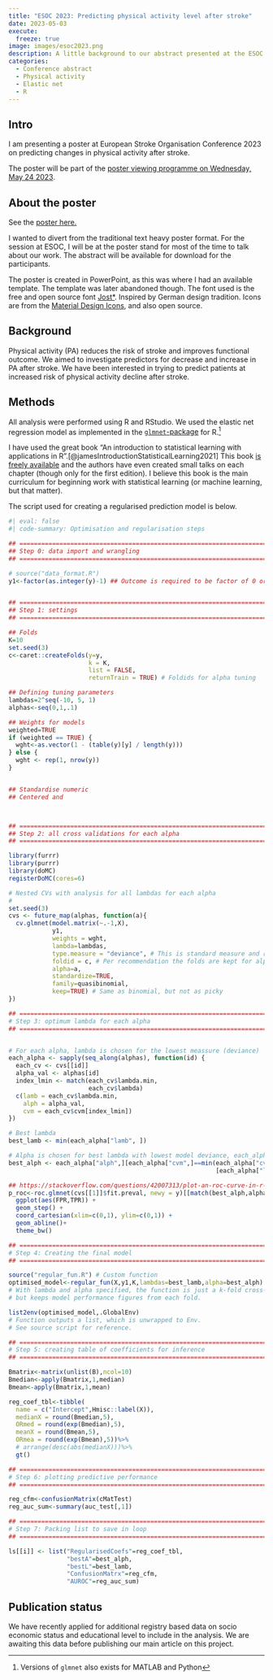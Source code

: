 ```yaml
---
title: "ESOC 2023: Predicting physical activity level after stroke"
date: 2023-05-03
execute: 
  freeze: true
image: images/esoc2023.png
description: A little background to our abstract presented at the ESOC 2023 conference in Munich. 
categories:
  - Conference abstract
  - Physical activity
  - Elastic net
  - R
---
```


## Intro

I am presenting a poster at European Stroke Organisation Conference 2023 on predicting changes in physical activity after stroke.

The poster will be part of the [poster viewing programme on Wednesday, May 24 2023](https://apps.congrex.com/esoc2023/en-GB/pag/faculty/1149907).

## About the poster

See the [poster here.](images/esoc2023poster.pdf)

I wanted to divert from the traditional text heavy poster format. For the session at ESOC, I will be at the poster stand for most of the time to talk about our work. The abstract will be available for download for the participants.

The poster is created in PowerPoint, as this was where I had an available template. The template was later abandoned though. The font used is the free and open source font [Jost\*](https://github.com/indestructible-type/Jost). Inspired by German design tradition. Icons are from the [Material Design Icons](https://pictogrammers.com/library/mdi/), and also open source.

## Background

Physical activity (PA) reduces the risk of stroke and improves functional outcome. We aimed to investigate predictors for decrease and increase in PA after stroke. We have been interested in trying to predict patients at increased risk of physical activity decline after stroke.

## Methods

All analysis were performed using R and RStudio. We used the elastic net regression model as implemented in the [`glmnet`-package](https://glmnet.stanford.edu/articles/glmnet.html) for R.[^1]

[^1]: Versions of `glmnet` also exists for MATLAB and Python

I have used the great book "An introduction to statistical learning with applications in R".[@jamesIntroductionStatisticalLearning2021] This book [is freely available](https://hastie.su.domains/ISLR2/ISLRv2_website.pdf) and the authors have even created small talks on each chapter (though only for the first edition). I believe this book is the main curriculum for beginning work with statistical learning (or machine learning, but that matter).

The script used for creating a regularised prediction model is below.

```r
#| eval: false
#| code-summary: Optimisation and regularisation steps

## ====================================================================
## Step 0: data import and wrangling
## ====================================================================

# source("data_format.R")
y1<-factor(as.integer(y)-1) ## Outcome is required to be factor of 0 or 1.


## ====================================================================
## Step 1: settings
## ====================================================================

## Folds
K=10
set.seed(3)
c<-caret::createFolds(y=y, 
                      k = K, 
                      list = FALSE, 
                      returnTrain = TRUE) # Foldids for alpha tuning

## Defining tuning parameters
lambdas=2^seq(-10, 5, 1)
alphas<-seq(0,1,.1)

## Weights for models
weighted=TRUE
if (weighted == TRUE) {
  wght<-as.vector(1 - (table(y)[y] / length(y)))
} else {
  wght <- rep(1, nrow(y))
}


## Standardise numeric
## Centered and 



## ====================================================================
## Step 2: all cross validations for each alpha
## ====================================================================

library(furrr)
library(purrr)
library(doMC)
registerDoMC(cores=6)

# Nested CVs with analysis for all lambdas for each alpha
# 
set.seed(3)
cvs <- future_map(alphas, function(a){
  cv.glmnet(model.matrix(~.-1,X),
            y1,
            weights = wght,
            lambda=lambdas, 
            type.measure = "deviance", # This is standard measure and recommended for tuning
            foldid = c, # Per recommendation the folds are kept for alpha optimisation
            alpha=a,
            standardize=TRUE,
            family=quasibinomial,
            keep=TRUE) # Same as binomial, but not as picky
})

## ====================================================================
# Step 3: optimum lambda for each alpha
## ====================================================================


# For each alpha, lambda is chosen for the lowest meassure (deviance)
each_alpha <- sapply(seq_along(alphas), function(id) {
  each_cv <- cvs[[id]]
  alpha_val <- alphas[id]
  index_lmin <- match(each_cv$lambda.min, 
                      each_cv$lambda)
  c(lamb = each_cv$lambda.min, 
    alph = alpha_val,
    cvm = each_cv$cvm[index_lmin])
})

# Best lambda
best_lamb <- min(each_alpha["lamb", ])

# Alpha is chosen for best lambda with lowest model deviance, each_alpha["cvm",]
best_alph <- each_alpha["alph",][each_alpha["cvm",]==min(each_alpha["cvm",]
                                                         [each_alpha["lamb",] %in% best_lamb])]

## https://stackoverflow.com/questions/42007313/plot-an-roc-curve-in-r-with-ggplot2
p_roc<-roc.glmnet(cvs[[1]]$fit.preval, newy = y)[[match(best_alph,alphas)]]|> # Plots performance from model with best alpha
  ggplot(aes(FPR,TPR)) + 
  geom_step() +
  coord_cartesian(xlim=c(0,1), ylim=c(0,1)) +
  geom_abline()+
  theme_bw()

## ====================================================================
# Step 4: Creating the final model
## ====================================================================

source("regular_fun.R") # Custom function
optimised_model<-regular_fun(X,y1,K,lambdas=best_lamb,alpha=best_alph) 
# With lambda and alpha specified, the function is just a k-fold cross-validation wrapper, 
# but keeps model performance figures from each fold.

list2env(optimised_model,.GlobalEnv)
# Function outputs a list, which is unwrapped to Env.
# See source script for reference.

## ====================================================================
# Step 5: creating table of coefficients for inference
## ====================================================================

Bmatrix<-matrix(unlist(B),ncol=10)
Bmedian<-apply(Bmatrix,1,median)
Bmean<-apply(Bmatrix,1,mean)

reg_coef_tbl<-tibble(
  name = c("Intercept",Hmisc::label(X)),
  medianX = round(Bmedian,5),
  ORmed = round(exp(Bmedian),5),
  meanX = round(Bmean,5),
  ORmea = round(exp(Bmean),5))%>%
  # arrange(desc(abs(medianX)))%>%
  gt()

## ====================================================================
# Step 6: plotting predictive performance
## ====================================================================

reg_cfm<-confusionMatrix(cMatTest)
reg_auc_sum<-summary(auc_test[,1])

## ====================================================================
# Step 7: Packing list to save in loop
## ====================================================================

ls[[i]] <- list("RegularisedCoefs"=reg_coef_tbl,
                "bestA"=best_alph,
                "bestL"=best_lamb,
                "ConfusionMatrx"=reg_cfm,
                "AUROC"=reg_auc_sum)
```

## Publication status

We have recently applied for additional registry based data on socio economic status and educational level to include in the analysis. We are awaiting this data before publishing our main article on this project.

